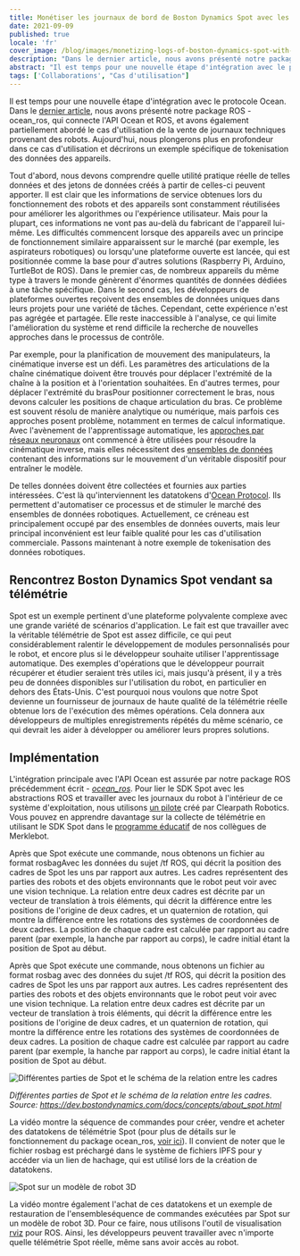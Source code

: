 ```yaml
---
title: Monétiser les journaux de bord de Boston Dynamics Spot avec les jetons de données Ocean
date: 2021-09-09
published: true
locale: 'fr'
cover_image: /blog/images/monetizing-logs-of-boston-dynamics-spot-with-ocean-datatokens/Robonomics_Ocean_p3_blog.jpg
description: "Dans le dernier article, nous avons présenté notre package ROS - ocean_ros, qui connecte l'API Ocean et ROS, et avons également partiellement abordé le cas d'utilisation de la vente de journaux techniques provenant des robots. Aujourd'hui, nous plongerons plus en profondeur dans ce cas d'utilisation et décrirons un exemple spécifique de tokenisation des données des appareils."
abstract: "Il est temps pour une nouvelle étape d'intégration avec le protocole Ocean."
tags: ['Collaborations', "Cas d'utilisation"]
---
```


Il est temps pour une nouvelle étape d'intégration avec le protocole Ocean. Dans le [dernier article](/blog/ocean-protocol-p-2/), nous avons présenté notre package ROS - ocean_ros, qui connecte l'API Ocean et ROS, et avons également partiellement abordé le cas d'utilisation de la vente de journaux techniques provenant des robots. Aujourd'hui, nous plongerons plus en profondeur dans ce cas d'utilisation et décrirons un exemple spécifique de tokenisation des données des appareils.

Tout d'abord, nous devons comprendre quelle utilité pratique réelle de telles données et des jetons de données créés à partir de celles-ci peuvent apporter. Il est clair que les informations de service obtenues lors du fonctionnement des robots et des appareils sont constamment réutilisées pour améliorer les algorithmes ou l'expérience utilisateur. Mais pour la plupart, ces informations ne vont pas au-delà du fabricant de l'appareil lui-même. Les difficultés commencent lorsque des appareils avec un principe de fonctionnement similaire apparaissent sur le marché (par exemple, les aspirateurs robotiques) ou lorsqu'une plateforme ouverte est lancée, qui est positionnée comme la base pour d'autres solutions (Raspberry Pi, Arduino, TurtleBot de ROS). Dans le premier cas, de nombreux appareils du même type à travers le monde génèrent d'énormes quantités de données dédiées à une tâche spécifique. Dans le second cas, les développeurs de plateformes ouvertes reçoivent des ensembles de données uniques dans leurs projets pour une variété de tâches. Cependant, cette expérience n'est pas agrégée et partagée. Elle reste inaccessible à l'analyse, ce qui limite l'amélioration du système et rend difficile la recherche de nouvelles approches dans le processus de contrôle.

Par exemple, pour la planification de mouvement des manipulateurs, la cinématique inverse est un défi. Les paramètres des articulations de la chaîne cinématique doivent être trouvés pour déplacer l'extrémité de la chaîne à la position et à l'orientation souhaitées. En d'autres termes, pour déplacer l'extrémité du brasPour positionner correctement le bras, nous devons calculer les positions de chaque articulation du bras. Ce problème est souvent résolu de manière analytique ou numérique, mais parfois ces approches posent problème, notamment en termes de calcul informatique. Avec l'avènement de l'apprentissage automatique, les [approches par réseaux neuronaux](https://doi.org/10.1016/j.protcy.2013.12.451) ont commencé à être utilisées pour résoudre la cinématique inverse, mais elles nécessitent des [ensembles de données](https://mint-lab.github.io/awesome-robotics-datasets/) contenant des informations sur le mouvement d'un véritable dispositif pour entraîner le modèle.

De telles données doivent être collectées et fournies aux parties intéressées. C'est là qu'interviennent les datatokens d'[Ocean Protocol](https://oceanprotocol.com/). Ils permettent d'automatiser ce processus et de stimuler le marché des ensembles de données robotiques. Actuellement, ce créneau est principalement occupé par des ensembles de données ouverts, mais leur principal inconvénient est leur faible qualité pour les cas d'utilisation commerciale. Passons maintenant à notre exemple de tokenisation des données robotiques.

## Rencontrez Boston Dynamics Spot vendant sa télémétrie

Spot est un exemple pertinent d'une plateforme polyvalente complexe avec une grande variété de scénarios d'application. Le fait est que travailler avec la véritable télémétrie de Spot est assez difficile, ce qui peut considérablement ralentir le développement de modules personnalisés pour le robot, et encore plus si le développeur souhaite utiliser l'apprentissage automatique. Des exemples d'opérations que le développeur pourrait récupérer et étudier seraient très utiles ici, mais jusqu'à présent, il y a très peu de données disponibles sur l'utilisation du robot, en particulier en dehors des États-Unis. C'est pourquoi nous voulons que notre Spot devienne un fournisseur de journaux de haute qualité de la télémétrie réelle obtenue lors de l'exécution des mêmes opérations. Cela donnera aux développeurs de multiples enregistrements répétés du même scénario, ce qui devrait les aider à développer ou améliorer leurs propres solutions.

## Implémentation

L'intégration principale avec l'API Ocean est assurée par notre package ROS précédemment écrit - [*ocean_ros*](https://github.com/LoSk-p/ocean_ros). Pour lier le SDK Spot avec les abstractions ROS et travailler avec les journaux du robot à l'intérieur de ce système d'exploitation, nous utilisons [un pilote](https://clearpathrobotics.com/assets/guides/melodic/spot-ros/ros_setup.html) créé par Clearpath Robotics. Vous pouvez en apprendre davantage sur la collecte de télémétrie en utilisant le SDK Spot dans le [programme éducatif](https://spot-sdk.education/) de nos collègues de Merklebot.

Après que Spot exécute une commande, nous obtenons un fichier au format rosbagAvec les données du sujet /tf ROS, qui décrit la position des cadres de Spot les uns par rapport aux autres. Les cadres représentent des parties des robots et des objets environnants que le robot peut voir avec une vision technique. La relation entre deux cadres est décrite par un vecteur de translation à trois éléments, qui décrit la différence entre les positions de l'origine de deux cadres, et un quaternion de rotation, qui montre la différence entre les rotations des systèmes de coordonnées de deux cadres. La position de chaque cadre est calculée par rapport au cadre parent (par exemple, la hanche par rapport au corps), le cadre initial étant la position de Spot au début.

Après que Spot exécute une commande, nous obtenons un fichier au format rosbag avec des données du sujet /tf ROS, qui décrit la position des cadres de Spot les uns par rapport aux autres. Les cadres représentent des parties des robots et des objets environnants que le robot peut voir avec une vision technique. La relation entre deux cadres est décrite par un vecteur de translation à trois éléments, qui décrit la différence entre les positions de l'origine de deux cadres, et un quaternion de rotation, qui montre la différence entre les rotations des systèmes de coordonnées de deux cadres. La position de chaque cadre est calculée par rapport au cadre parent (par exemple, la hanche par rapport au corps), le cadre initial étant la position de Spot au début.

![Différentes parties de Spot et le schéma de la relation entre les cadres](/blog/images/monetizing-logs-of-boston-dynamics-spot-with-ocean-datatokens/spot-scheme.png)

*Différentes parties de Spot et le schéma de la relation entre les cadres. Source: https://dev.bostondynamics.com/docs/concepts/about_spot.html*

<YouTube id="https://youtu.be/6i9zYpCMzn8" posterQuality="max"/>

La vidéo montre la séquence de commandes pour créer, vendre et acheter des datatokens de télémétrie Spot (pour plus de détails sur le fonctionnement du package ocean_ros, [voir ici](https://www.youtube.com/watch?v=Ssit8-u6dZY)). Il convient de noter que le fichier rosbag est préchargé dans le système de fichiers IPFS pour y accéder via un lien de hachage, qui est utilisé lors de la création de datatokens.

![Spot sur un modèle de robot 3D](/blog/images/monetizing-logs-of-boston-dynamics-spot-with-ocean-datatokens/Spot-on-a-3D-robot-model.jpg)

La vidéo montre également l'achat de ces datatokens et un exemple de restauration de l'ensembleséquence de commandes exécutées par Spot sur un modèle de robot 3D. Pour ce faire, nous utilisons l'outil de visualisation [rviz](http://wiki.ros.org/rviz) pour ROS. Ainsi, les développeurs peuvent travailler avec n'importe quelle télémétrie Spot réelle, même sans avoir accès au robot.